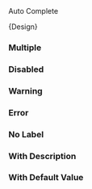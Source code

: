 

<Meta of={AutoComplete} />
<Title>Components/AutoComplete</Title>
<Subtitle>Auto Complete</Subtitle>

<Primary />
<Controls />

<Markdown>{Design}</Markdown>

### Multiple

<Canvas of={AutoComplete.Multiple} />

### Disabled

<Canvas of={AutoComplete.Disabled} />

### Warning

<Canvas of={AutoComplete.Warning} />

### Error

<Canvas of={AutoComplete.Error} />

### No Label

<Canvas of={AutoComplete.NoLabel} />

### With Description

<Canvas of={AutoComplete.Description} />

### With Default Value

<Canvas of={AutoComplete.DefaultValue} />
